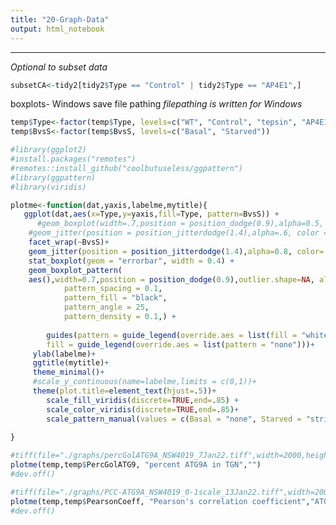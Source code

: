 ```yaml
---
title: "20-Graph-Data"
output: html_notebook
---
```


---
*Optional to subset data*
```r
subsetCA<-tidy2[tidy2$Type == "Control" | tidy2$Type == "AP4E1",]

```


boxplots- Windows save file pathing
*filepathing is written for Windows*
```r
temp$Type<-factor(temp$Type, levels=c("WT", "Control", "tepsin", "AP4E1"))
temp$BvsS<-factor(temp$BvsS, levels=c("Basal", "Starved"))

#library(ggplot2)
#install.packages("remotes")
#remotes::install_github("coolbutuseless/ggpattern")
#library(ggpattern)
#library(viridis)

plotme<-function(dat,yaxis,labelme,mytitle){
   ggplot(dat,aes(x=Type,y=yaxis,fill=Type, pattern=BvsS)) + 
      #geom_boxplot(width=.7,position = position_dodge(0.9),alpha=0.5, outlier.shape = 20, outlier.size = -1) +
    #geom_jitter(position = position_jitterdodge(1.4),alpha=.6, color = "grey") +
    facet_wrap(~BvsS)+
    geom_jitter(position = position_jitterdodge(1.4),alpha=0.8, color= "dark grey") +
    stat_boxplot(geom = "errorbar", width = 0.4) +
    geom_boxplot_pattern(
    aes(),width=0.7,position = position_dodge(0.9),outlier.shape=NA, alpha=0.5,
            pattern_spacing = 0.1,
            pattern_fill = "black",
            pattern_angle = 25,
            pattern_density = 0.1,) + 
    
        guides(pattern = guide_legend(override.aes = list(fill = "white")),
        fill = guide_legend(override.aes = list(pattern = "none")))+
     ylab(labelme)+
     ggtitle(mytitle)+
     theme_minimal()+
     #scale_y_continuous(name=labelme,limits = c(0,1))+
     theme(plot.title=element_text(hjust=.5))+
        scale_fill_viridis(discrete=TRUE,end=.85) +
        scale_color_viridis(discrete=TRUE,end=.85)+
        scale_pattern_manual(values = c(Basal = "none", Starved = "stripe"))
  
}

#tiff(file="./graphs/percGolATG9A_NSW4019_7Jan22.tiff",width=2000,height=3000,res=600)
plotme(temp,temp$PercGolATG9, "percent ATG9A in TGN","")
#dev.off()

#tiff(file="./graphs/PCC-ATG9A_NSW4019_0-1scale_13Jan22.tiff",width=2000,height=3000,res=600)
plotme(temp,temp$PearsonCoeff, "Pearson's correlation coefficient","ATG9A co-localization with TGN")
#dev.off()

```

